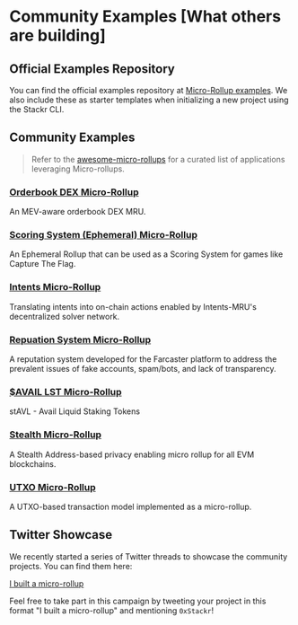 # Community Examples [What others are building]

## Official Examples Repository

You can find the official examples repository at [Micro-Rollup examples](https://github.com/stackrlabs/micro-rollup-examples). We also include these as starter templates when initializing a new project using the Stackr CLI.

## Community Examples

> Refer to the [awesome-micro-rollups](https://github.com/aashutoshrathi/awesome-micro-rollups) for a curated list of applications leveraging Micro-rollups.

### [Orderbook DEX Micro-Rollup](https://github.com/eshaan7/orderbook-dex-mru)

An MEV-aware orderbook DEX MRU.

### [Scoring System (Ephemeral) Micro-Rollup](https://github.com/eshaan7/ephemeral-micro-rollup)

An Ephemeral Rollup that can be used as a Scoring System for games like Capture The Flag.

### [Intents Micro-Rollup](https://github.com/Dhruv-2003/IntentsMRU)

Translating intents into on-chain actions enabled by Intents-MRU's decentralized solver network.

### [Repuation System Micro-Rollup](https://github.com/Dhruv-2003/RepuationSystemMRU)

A reputation system developed for the Farcaster platform to address the prevalent issues of fake accounts, spam/bots, and lack of transparency.

### [$AVAIL LST Micro-Rollup](https://github.com/Architsharma7/Avail-LST-MRU)

stAVL - Avail Liquid Staking Tokens

### [Stealth Micro-Rollup](https://github.com/Dhruv-2003/StealthMRU)

A Stealth Address-based privacy enabling micro rollup for all EVM blockchains.

### [UTXO Micro-Rollup](https://github.com/Dhruv-2003/UTXO-rollup)

A UTXO-based transaction model implemented as a micro-rollup.

## Twitter Showcase

We recently started a series of Twitter threads to showcase the community projects. You can find them here:

[I built a micro-rollup](https://twitter.com/search?q=i%20built%20a%20micro%20rollup&src=typed_query)

Feel free to take part in this campaign by tweeting your project in this format "I built a micro-rollup" and mentioning `0xStackr`!
